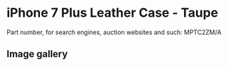 # iPhone 7 Plus Leather Case - Taupe

Part number, for search engines, auction websites and such: MPTC2ZM/A

## Image gallery

<div style={{ width: "768px" }}>
  <GalleryComponent
    images={[
      {
        original: "/everysource/MPTC2",
        thumbnail: "/everypreview/MPTC2",
      },
      {
        original: "/everysource/MPTC2_AV1_GOLD",
        thumbnail: "/everypreview/MPTC2_AV1_GOLD",
      },
      {
        original: "/everysource/MPTC2_AV1_JET_BLACK",
        thumbnail: "/everypreview/MPTC2_AV1_JET_BLACK",
      },
      {
        original: "/everysource/MPTC2_AV1_RED",
        thumbnail: "/everypreview/MPTC2_AV1_RED",
      },
      {
        original: "/everysource/MPTC2_AV1_SILVER",
        thumbnail: "/everypreview/MPTC2_AV1_SILVER",
      },
      {
        original: "/everysource/MPTC2_AV2",
        thumbnail: "/everypreview/MPTC2_AV2",
      }
    ]}
  />
</div>